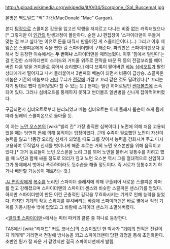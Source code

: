 http://upload.wikimedia.org/wikipedia/it/0/04/Scorpione_(Sal_Buscema).jpg

본명은 맥도널드 "맥" 가건(MacDonald "Mac" Gargan).

본디 [[탐정]]으로 스콜피온 갑옷을 입고선 악행을 저지르고 다니는 비중 없는 캐릭터였으나[* 그렇지만 이 [[인간]]의 탄생과정이 볼만하다. 순전 JJ 편집장이 '스파이더맨이 두들겨 맞는 걸 보고 싶다'는 이유로 돈을 대줘서 만들어진 게 스콜피온이다.(...) 그리고 이후 제임슨은 스콜피온에게 죽을 뻔한 걸 스파이더맨이 구해준다. 파워만은 스파이더맨보다 강해서 첫 등장한 이슈에서는 '''두 번이나''' 스파이더맨을 때려눕혔다. 이후 '힘에서 밀린다'는 걸 인정한 스파이더맨이 스피드와 거미줄 위주로 전략을 바꾼 뒤 등의 전갈꼬리를 떼어버린 다음 발을 거미줄로 묶어서 승리했다.] 에디 브록이 팔아버린 [[베놈(마블 코믹스)|베놈]] [[심비오트]]가 팔린 상대에게서 떨어지고 나서 들러붙어서 3번째의 베놈이 되면서 비중이 급상승. 스콜피온 베놈은 기존의 베놈보다 [[거미]] 무늬가 [[전갈]]에 가깝고 꼬리 같은 것도 달려있다.[* 꼬리는 자기 맘대로 뺐다 집어넣었다 할 수 있는 듯.] 현재는 빌런 히어로팀인 [[썬더볼츠]]에 소속되어 있다. 그러나 심비오트를 통제하지 못하고 썬더볼츠 일반병을 신나게 잡아먹어버렸다.

구금되면서 심비오트로부터 분리되었고 베놈 심비오트는 이제 플래시 톰슨이 쓰게 됨에 따라 원래의 스콜피온으로 돌아올 듯.

이 자는 [[노먼 오스본]]의 [wiki:"빌리 칸" 가장 충직한 심복이다.] 노먼에 의해 처음 고용되었을 때는 당연히 [[돈]]에 의해 움직이는 입장이었다. 근데 수족이 필요했던 노먼이 자신이 능력을 잃고 낙동강 오리알 신세가 되었을 때도 그를 찾아서 능력을 강화시켜 주고 다시 고용하여 무직업자 신세를 벗어나게 해준 후로는 거의 노먼 오스본만을 위해 움직이고 있다.[* 과거 동료들이 노먼 오스본을 노려 그를 꾀어 노먼을 불러서 뒷통수를 치려고 했을 때 노먼과 함께 싸울 정도로 의리가 깊고 노먼 오스본 역시 그를 절대적으로 신임하고 그가 통제에서 벗어나 폭주하더라도 뒷수습을 해줄 정도이다. 즉 서로가 뒷통수치기 하거나 배반할 가능성이 제로라는 것.]

[[JJ 편집장]]에게 [[복수]]를 노리던 스파이더 슬래셔에 의해 구출되어 새로운 스콜피온 아머를 얻고 강해졌으며 스파이더맨의 스파이더 센스와 비슷한 스콜피온 센스(?)를 얻었다. 하지만 스파이더맨이 만든 이런 곤충적인 감각을 무효화시키는 기계로 인해 능력을 잃었다. 하지만 기계의 작동 스위치를 부셔버리는 바람에 스파이더맨은 바로 옆에서 직접 기계를 가동시킬수 밖에 없었고 그 바람에 스파이더 센스가 소멸해버렸다.

<[[얼티밋 스파이더맨]]>에서는 피터 파커의 클론 중 하나로 등장한다.

TAS에선 [wiki:"리저드" 커트 코너스]의 스승이었던 한 박사가 "[[거미]]의 천적은 전갈이지 케케케" 거리면서 전갈에 방사능을 쬐고 스파이더맨이 당한 과정을 통해 초인화한다. 초반엔 뭔가 잘 싸운 거 같았지만 결국 스파이더맨에게 발림.
